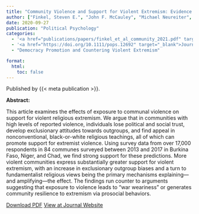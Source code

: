 ```yaml
---
title: "Community Violence and Support for Violent Extremism: Evidence From the Sahel"
author: ["Finkel, Steven E.", "John F. McCauley", "Michael Neureiter", "Chris A. Belasco"]
date: 2020-09-27
publication: "Political Psychology"
categories:
  - '<a href="publications/papers/finkel_et_al_community_2021.pdf" target="_blank">PDF</a>'
  - '<a href="https://doi.org/10.1111/pops.12692" target="_blank">Journal</a>'
  - "Democracy Promotion and Countering Violent Extremism"

format:
  html:
    toc: false
---
```


Published by {{< meta publication >}}.

**Abstract:**

::: justify-text
This article examines the effects of exposure to communal violence on support for violent religious extremism. We argue that in communities with high levels of reported violence, individuals lose political and social trust, develop exclusionary attitudes towards outgroups, and find appeal in nonconventional, black-or-white religious teachings, all of which can promote support for extremist violence. Using survey data from over 17,000 respondents in 84 communes surveyed between 2013 and 2017 in Burkina Faso, Niger, and Chad, we find strong support for these predictions. More violent communities express substantially greater support for violent extremism, with an increase in exclusionary outgroup biases and a turn to fundamentalist religious views being the primary mechanisms explaining—and amplifying—the effect. The findings run counter to arguments suggesting that exposure to violence leads to "war weariness" or generates community resilience to extremism via prosocial behaviors.
:::

[Download PDF](papers/finkel_et_al_community_2021.pdf){.btn .btn-outline-success target="_blank"} [View at Journal Website](https://doi.org/10.1111/pops.12692){.btn .btn-outline-success target="_blank"}
